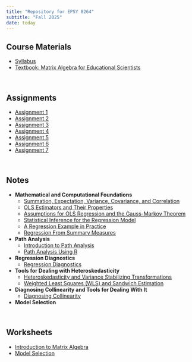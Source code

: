 ```yaml
---
title: "Repository for EPSY 8264"
subtitle: "Fall 2025"
date: today
---
```





## Course Materials

<nav aria-label="materials">
- [Syllabus](https://docs.google.com/document/d/1EgJKuDkiIARgaHWutzh97DvgT9mlOwIwjMhZks1cngA/edit?usp=sharing)
- [Textbook: Matrix Algebra for Educational Scientists](https://zief0002.github.io/matrix-algebra/)
</nav>

<br />


## Assignments

<nav aria-label="assignments">
- [Assignment 1]()
- [Assignment 2]()
- [Assignment 3]()
- [Assignment 4]()
- [Assignment 5]()
- [Assignment 6]()
- [Assignment 7]()
</nav>

<br />


## Notes

<nav aria-label="notes">
- **Mathematical and Computational Foundations**
  + [Summation, Expectation, Variance, Covariance, and Correlation](notes/01-01-summation-expectation.html) 
  + [OLS Estimators and Their Properties](notes/01-02-ols-estimators-and-their-properties.html)
  + [Assumptions for OLS Regression and the Gauss-Markov Theorem](notes/01-03-assumptions-and-gauss-markov-theorem.html)
  + [Statistical Inference for the Regression Model](notes/01-04-statistical-inference-for-the-regression-model.html) 
  + [A Regression Example in Practice](notes/01-05-regression-example.html) 
  + [Regression From Summary Measures](notes/01-06-regression-from-summary-measures.html)
- **Path Analysis**
  + [Introduction to Path Analysis](notes/02-01-intro-to-path-analysis.html)
  + [Path Analysis Using R](notes/02-02-path-analysis-using-r.html)
- **Regression Diagnostics**
  + [Regression Diagnostics](notes/03-01-regression-diagnostics.html)
- **Tools for Dealing with Heteroskedasticity**
  + [Heteroskedasticity and Variance Stabilizing Transformations](notes/04-01-heteroskedasticity-and-transformations.html)
  + [Weighted Least Squares (WLS) and Sandwich Estimation](notes/04-02-wls-and-sandwich-estimation.html)
- **Diagnosing Collinearity and Tools for Dealing With It**
  + [Diagnosing Collinearity](notes/05-01-diagnosing-collinearity.html)
- **Model Selection**
</nav>


<br />


## Worksheets

<nav aria-label="worksheets">
- [Introduction to Matrix Algebra](worksheets/01-introduction-to-matrix-algebra.html)
- [Model Selection](worksheets/02-model-selection.html)
</nav>

